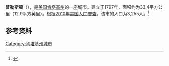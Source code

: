 {{Infobox City 
|chinese_name = 普勒斯顿
|official_name = Prestonsburg
|image_flag = 
|image_seal = 
|image_skyline = 
|image_map = <!-- 檔案不存在 KYMap-doton-Prestonsburg.PNG -->
|map_caption =
|subdivision_type = [[國家|國家]]
|subdivision_name = {{USA}}
|leader_title = 
|leader_name = 
|subdivision_type1 = [[美國行政區劃|州]]
|subdivision_name1 = [[肯塔基州|肯塔基州]]
|subdivision_type2 = [[肯塔基州行政区划|县]]
|subdivision_name2 = Floyd
|found_title            = 正式立市
|found_date             = 1797年
|area_total = 33.4
|area_land = 
|area_water = 
|population_as_of = 2010
|population_total = 3,255
|population_density = 
|timezone = 
|utc_offset = 
|timezone_DST = 
|utc_offset_DST = 
}}

'''普勒斯顿'''（{{lang-en|'''Prestonsburg'''}}），是[[美国|美国]][[肯塔基州|肯塔基州]]的一座城市。建立于1797年，面积约为33.4平方公里（12.9平方英里）。根据[[2010年美国人口普查|2010年美国人口普查]]，该市的人口为3,255人。<ref name=census>{{cite web |url = http://www.census.gov/prod/www/abs/decennial/ |title = Census of Population and Housing |publisher = U.S. Census Bureau |accessdate = November 18, 2011 |archive-url = https://web.archive.org/web/20060208103743/http://www.census.gov/prod/www/abs/decennial/ |archive-date = 2006-02-08 |dead-url = yes }}</ref>

== 参考资料 ==
{{reflist}}

[[Category:肯塔基州城市|Category:肯塔基州城市]]

{{Kentucky-stub}}